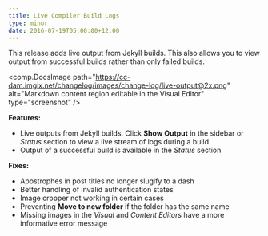 ```yaml
---
title: Live Compiler Build Logs
type: minor
date: 2016-07-19T05:00:00+12:00
---
```



This release adds live output from Jekyll builds. This also allows you to view output from successful builds rather than only failed builds.

<comp.DocsImage path="https://cc-dam.imgix.net/changelog/images/change-log/live-output@2x.png" alt="Markdown content region editable in the Visual Editor" type="screenshot" />

**Features:**

* Live outputs from Jekyll builds. Click **Show Output** in the sidebar or *Status* section to view a live stream of logs during a build
* Output of a successful build is available in the *Status* section


**Fixes:**

* Apostrophes in post titles no longer slugify to a dash
* Better handling of invalid authentication states
* Image cropper not working in certain cases
* Preventing **Move to new folder** if the folder has the same name
* Missing images in the *Visual* and *Content Editors* have a more informative error message